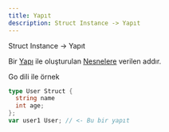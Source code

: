 ```yaml
---
title: Yapıt
description: Struct Instance -> Yapıt
---
```


Struct Instance -> Yapıt

Bir [Yapı](/tonga/tr/yazilim/yapı) ile oluşturulan [Nesnelere](/tonga/tr/yazilim/nesne) verilen addır.


  Go dili ile örnek
  ```go 
  type User Struct {
    string name
    int age;
  };
  var user1 User; // <- Bu bir yapıt
  ```